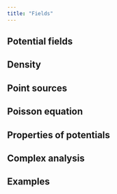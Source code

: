 ```yaml
---
title: "Fields"
---
```

## Potential fields

## Density

## Point sources

## Poisson equation

## Properties of potentials

## Complex analysis

## Examples